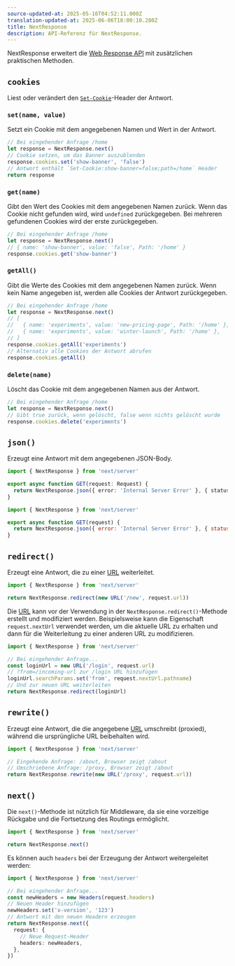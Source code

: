 ```yaml
---
source-updated-at: 2025-05-16T04:52:11.000Z
translation-updated-at: 2025-06-06T18:00:10.280Z
title: NextResponse
description: API-Referenz für NextResponse.
---
```


NextResponse erweitert die [Web Response API](https://developer.mozilla.org/docs/Web/API/Response) mit zusätzlichen praktischen Methoden.

## `cookies`

Liest oder verändert den [`Set-Cookie`](https://developer.mozilla.org/docs/Web/HTTP/Headers/Set-Cookie)-Header der Antwort.

### `set(name, value)`

Setzt ein Cookie mit dem angegebenen Namen und Wert in der Antwort.

```ts
// Bei eingehender Anfrage /home
let response = NextResponse.next()
// Cookie setzen, um das Banner auszublenden
response.cookies.set('show-banner', 'false')
// Antwort enthält `Set-Cookie:show-banner=false;path=/home` Header
return response
```

### `get(name)`

Gibt den Wert des Cookies mit dem angegebenen Namen zurück. Wenn das Cookie nicht gefunden wird, wird `undefined` zurückgegeben. Bei mehreren gefundenen Cookies wird der erste zurückgegeben.

```ts
// Bei eingehender Anfrage /home
let response = NextResponse.next()
// { name: 'show-banner', value: 'false', Path: '/home' }
response.cookies.get('show-banner')
```

### `getAll()`

Gibt die Werte des Cookies mit dem angegebenen Namen zurück. Wenn kein Name angegeben ist, werden alle Cookies der Antwort zurückgegeben.

```ts
// Bei eingehender Anfrage /home
let response = NextResponse.next()
// [
//   { name: 'experiments', value: 'new-pricing-page', Path: '/home' },
//   { name: 'experiments', value: 'winter-launch', Path: '/home' },
// ]
response.cookies.getAll('experiments')
// Alternativ alle Cookies der Antwort abrufen
response.cookies.getAll()
```

### `delete(name)`

Löscht das Cookie mit dem angegebenen Namen aus der Antwort.

```ts
// Bei eingehender Anfrage /home
let response = NextResponse.next()
// Gibt true zurück, wenn gelöscht, false wenn nichts gelöscht wurde
response.cookies.delete('experiments')
```

## `json()`

Erzeugt eine Antwort mit dem angegebenen JSON-Body.

```ts filename="app/api/route.ts" switcher
import { NextResponse } from 'next/server'

export async function GET(request: Request) {
  return NextResponse.json({ error: 'Internal Server Error' }, { status: 500 })
}
```

```js filename="app/api/route.js" switcher
import { NextResponse } from 'next/server'

export async function GET(request) {
  return NextResponse.json({ error: 'Internal Server Error' }, { status: 500 })
}
```

## `redirect()`

Erzeugt eine Antwort, die zu einer [URL](https://developer.mozilla.org/docs/Web/API/URL) weiterleitet.

```ts
import { NextResponse } from 'next/server'

return NextResponse.redirect(new URL('/new', request.url))
```

Die [URL](https://developer.mozilla.org/docs/Web/API/URL) kann vor der Verwendung in der `NextResponse.redirect()`-Methode erstellt und modifiziert werden. Beispielsweise kann die Eigenschaft `request.nextUrl` verwendet werden, um die aktuelle URL zu erhalten und dann für die Weiterleitung zu einer anderen URL zu modifizieren.

```ts
import { NextResponse } from 'next/server'

// Bei eingehender Anfrage...
const loginUrl = new URL('/login', request.url)
// ?from=/incoming-url zur /login URL hinzufügen
loginUrl.searchParams.set('from', request.nextUrl.pathname)
// Und zur neuen URL weiterleiten
return NextResponse.redirect(loginUrl)
```

## `rewrite()`

Erzeugt eine Antwort, die die angegebene [URL](https://developer.mozilla.org/docs/Web/API/URL) umschreibt (proxied), während die ursprüngliche URL beibehalten wird.

```ts
import { NextResponse } from 'next/server'

// Eingehende Anfrage: /about, Browser zeigt /about
// Umschriebene Anfrage: /proxy, Browser zeigt /about
return NextResponse.rewrite(new URL('/proxy', request.url))
```

## `next()`

Die `next()`-Methode ist nützlich für Middleware, da sie eine vorzeitige Rückgabe und die Fortsetzung des Routings ermöglicht.

```ts
import { NextResponse } from 'next/server'

return NextResponse.next()
```

Es können auch `headers` bei der Erzeugung der Antwort weitergeleitet werden:

```ts
import { NextResponse } from 'next/server'

// Bei eingehender Anfrage...
const newHeaders = new Headers(request.headers)
// Neuen Header hinzufügen
newHeaders.set('x-version', '123')
// Antwort mit den neuen Headern erzeugen
return NextResponse.next({
  request: {
    // Neue Request-Header
    headers: newHeaders,
  },
})
```